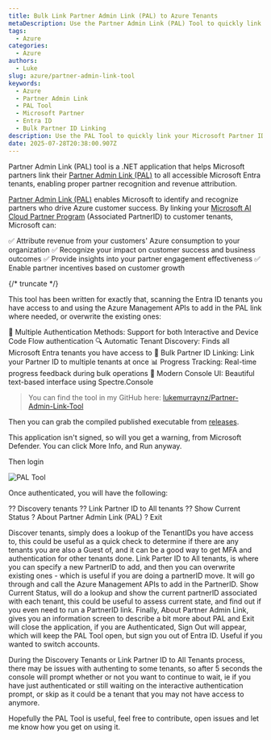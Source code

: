 ```yaml
---
title: Bulk Link Partner Admin Link (PAL) to Azure Tenants
metaDescription: Use the Partner Admin Link (PAL) Tool to quickly link your Microsoft Partner ID to all Azure Entra tenants and manage partner recognition.
tags:
  - Azure
categories:
  - Azure
authors:
  - Luke
slug: azure/partner-admin-link-tool
keywords:
  - Azure
  - Partner Admin Link
  - PAL Tool
  - Microsoft Partner
  - Entra ID
  - Bulk Partner ID Linking
description: Use the PAL Tool to quickly link your Microsoft Partner ID to all Azure Entra tenants and manage partner recognition.
date: 2025-07-28T20:38:00.907Z
---
```


Partner Admin Link (PAL) tool is a .NET application that helps Microsoft partners link their [Partner Admin Link (PAL)](https://learn.microsoft.com/azure/cost-management-billing/manage/link-partner-id?WT.mc_id=AZ-MVP-5004796) to all accessible Microsoft Entra tenants, enabling proper partner recognition and revenue attribution.

[Partner Admin Link (PAL)](https://learn.microsoft.com/azure/cost-management-billing/manage/link-partner-id?WT.mc_id=AZ-MVP-5004796) enables Microsoft to identify and recognize partners who drive Azure customer success. By linking your [Microsoft AI Cloud Partner Program](https://partner.microsoft.com/en-nz/explore?WT.mc_id=AZ-MVP-5004796) (Associated PartnerID) to customer tenants, Microsoft can:

✅ Attribute revenue from your customers' Azure consumption to your organization
✅ Recognize your impact on customer success and business outcomes
✅ Provide insights into your partner engagement effectiveness
✅ Enable partner incentives based on customer growth

{/* truncate */}

This tool has been written for exactly that, scanning the Entra ID tenants you have access to and using the Azure Management APIs to add in the PAL link where needed, or overwrite the existing ones:

🔐 Multiple Authentication Methods: Support for both Interactive and Device Code Flow authentication
🔍 Automatic Tenant Discovery: Finds all Microsoft Entra tenants you have access to
🔗 Bulk Partner ID Linking: Link your Partner ID to multiple tenants at once
📊 Progress Tracking: Real-time progress feedback during bulk operations
🎨 Modern Console UI: Beautiful text-based interface using Spectre.Console

> You can find the tool in my GitHub here: [lukemurraynz/Partner-Admin-Link-Tool](https://github.com/lukemurraynz/Partner-Admin-Link-Tool)

Then you can grab the compiled published executable from [releases](https://github.com/lukemurraynz/Partner-Admin-Link-Tool/releases).

This application isn't signed, so will you get a warning, from Microsoft Defender. You can click More Info, and Run anyway.

Then login 

![PAL Tool](images/PALToolLogin.jpg)

Once authenticated, you will have the following:

?? Discovery tenants
?? Link Partner ID to All tenants
?? Show Current Status
? About Partner Admin Link (PAL)
? Exit

Discover tenants, simply does a lookup of the TenantIDs you have access to, this could be useful as a quick check to determine if there are any tenants you are also a Guest of, and it can be a good way to get MFA and authentication for other tenants done.
Link Parter ID to All tenants, is where you can specify a new PartnerID to add, and then you can overwrite existing ones - which is useful if you are doing a partnerID move. It will go through and call the Azure Management APIs to add in the PartnerID.
Show Current Status, will do a lookup and show the current partnerID associated with each tenant, this could be useful to assess current state, and find out if you even need to run a PartnerID link.
Finally, About Partner Admin Link, gives you an information screen to describe a bit more about PAL and Exit will close the application, if you are Authenticated, Sign Out will appear, which will keep the PAL Tool open, but sign you out of Entra ID. Useful if you wanted to switch accounts.

During the Discovery Tenants or Link Partner ID to All Tenants process, there may be issues with authenting to some tenants, so after 5 seconds the console will prompt whether or not you want to continue to wait, ie if you have just authenticated or still waiting on the interactive authentication prompt, or skip as it could be a tenant that you may not have access to anymore.

Hopefully the PAL Tool is useful, feel free to contribute, open issues and let me know how you get on using it.
